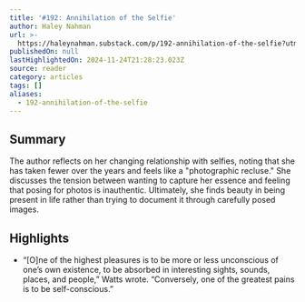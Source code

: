 ```yaml
---
title: '#192: Annihilation of the Selfie'
author: Haley Nahman
url: >-
  https://haleynahman.substack.com/p/192-annihilation-of-the-selfie?utm_source=substack&utm_medium=email
publishedOn: null
lastHighlightedOn: 2024-11-24T21:28:23.023Z
source: reader
category: articles
tags: []
aliases:
  - 192-annihilation-of-the-selfie
---
```

## Summary

The author reflects on her changing relationship with selfies, noting that she has taken fewer over the years and feels like a "photographic recluse." She discusses the tension between wanting to capture her essence and feeling that posing for photos is inauthentic. Ultimately, she finds beauty in being present in life rather than trying to document it through carefully posed images.

## Highlights
- “[O]ne of the highest pleasures is to be more or less unconscious of one’s own existence, to be absorbed in interesting sights, sounds, places, and people,” Watts wrote. “Conversely, one of the greatest pains is to be self-conscious.”
